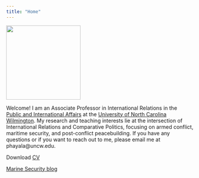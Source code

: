 ```yaml
---
title: "Home"
---
```


::: {layout-valign="center" }
![](pic/UNCWEntrance2.jpg){fig-align="center" width=200}
:::

Welcome! I am an Associate Professor in International Relations in the [Public and International Affairs](https://uncw.edu/pia/) at the [University of North Carolina Wilmington](https://www.uncw.edu/). My research and teaching interests lie at the intersection of International Relations and Comparative Politics, focusing on armed conflict, maritime security, and post-conflict peacebuilding. If you have any questions or if you want to reach out to me, please email me at phayala\@uncw.edu.

Download [CV](pic/cv_anup_phayal_Apr%202023.pdf)

[Marine Security blog](https://polsechub.github.io/marine_security/#category=)

